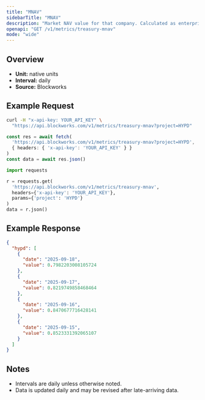 ```yaml
---
title: "MNAV"
sidebarTitle: "MNAV"
description: "Market NAV value for that company. Calculated as enterprise value / NAV"
openapi: "GET /v1/metrics/treasury-mnav"
mode: "wide"
---
```


## Overview

- **Unit:** native units
- **Interval:** daily
- **Source:** Blockworks

## Example Request

<CodeGroup>

```bash cURL
curl -H "x-api-key: YOUR_API_KEY" \
  "https://api.blockworks.com/v1/metrics/treasury-mnav?project=HYPD"
```

```typescript TypeScript
const res = await fetch(
  'https://api.blockworks.com/v1/metrics/treasury-mnav?project=HYPD',
  { headers: { 'x-api-key': 'YOUR_API_KEY' } }
)
const data = await res.json()
```

```python Python
import requests

r = requests.get(
  'https://api.blockworks.com/v1/metrics/treasury-mnav',
  headers={'x-api-key': 'YOUR_API_KEY'},
  params={'project': 'HYPD'}
)
data = r.json()
```

</CodeGroup>

## Example Response

```json
{
  "hypd": [
    {
      "date": "2025-09-18",
      "value": 0.7982203008105724
    },
    {
      "date": "2025-09-17",
      "value": 0.8219749858468464
    },
    {
      "date": "2025-09-16",
      "value": 0.8470677716428141
    },
    {
      "date": "2025-09-15",
      "value": 0.8523331392065107
    }
  ]
}
```

## Notes
- Intervals are daily unless otherwise noted.
- Data is updated daily and may be revised after late-arriving data.
